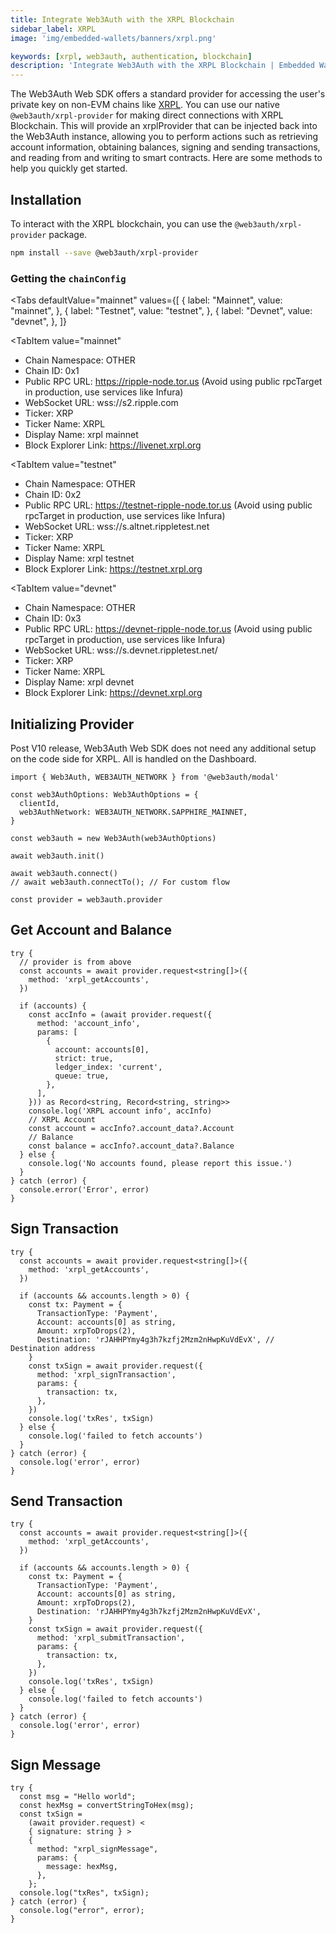 ```yaml
---
title: Integrate Web3Auth with the XRPL Blockchain
sidebar_label: XRPL
image: 'img/embedded-wallets/banners/xrpl.png'

keywords: [xrpl, web3auth, authentication, blockchain]
description: 'Integrate Web3Auth with the XRPL Blockchain | Embedded Wallets'
---
```



The Web3Auth Web SDK offers a standard provider for accessing the user's private key on non-EVM chains like [XRPL](https://xrpl.org/). You can use our native `@web3auth/xrpl-provider` for making direct connections with XRPL Blockchain. This will provide an xrplProvider that can be injected back into the Web3Auth instance, allowing you to perform actions such as retrieving account information, obtaining balances, signing and sending transactions, and reading from and writing to smart contracts. Here are some methods to help you quickly get started.

## Installation

To interact with the XRPL blockchain, you can use the `@web3auth/xrpl-provider` package.

```bash npm2yarn
npm install --save @web3auth/xrpl-provider
```

### Getting the `chainConfig`

<Tabs
 defaultValue="mainnet"
  values={[
    { label: "Mainnet", value: "mainnet", },
    { label: "Testnet", value: "testnet", },
    { label: "Devnet", value: "devnet", },
  ]}
>
<TabItem
  value="mainnet"
>

- Chain Namespace: OTHER
- Chain ID: 0x1
- Public RPC URL: https://ripple-node.tor.us (Avoid using public rpcTarget in production, use
  services like Infura)
- WebSocket URL: wss://s2.ripple.com
- Ticker: XRP
- Ticker Name: XRPL
- Display Name: xrpl mainnet
- Block Explorer Link: https://livenet.xrpl.org

</TabItem>

<TabItem
  value="testnet"
>

- Chain Namespace: OTHER
- Chain ID: 0x2
- Public RPC URL: https://testnet-ripple-node.tor.us (Avoid using public rpcTarget in production,
  use services like Infura)
- WebSocket URL: wss://s.altnet.rippletest.net
- Ticker: XRP
- Ticker Name: XRPL
- Display Name: xrpl testnet
- Block Explorer Link: https://testnet.xrpl.org

</TabItem>

<TabItem
  value="devnet"
>

- Chain Namespace: OTHER
- Chain ID: 0x3
- Public RPC URL: https://devnet-ripple-node.tor.us (Avoid using public rpcTarget in production, use
  services like Infura)
- WebSocket URL: wss://s.devnet.rippletest.net/
- Ticker: XRP
- Ticker Name: XRPL
- Display Name: xrpl devnet
- Block Explorer Link: https://devnet.xrpl.org

</TabItem>
</Tabs>

## Initializing Provider

Post V10 release, Web3Auth Web SDK does not need any additional setup on the code side for XRPL.
All is handled on the Dashboard.

```tsx
import { Web3Auth, WEB3AUTH_NETWORK } from '@web3auth/modal'

const web3AuthOptions: Web3AuthOptions = {
  clientId,
  web3AuthNetwork: WEB3AUTH_NETWORK.SAPPHIRE_MAINNET,
}

const web3auth = new Web3Auth(web3AuthOptions)

await web3auth.init()

await web3auth.connect()
// await web3auth.connectTo(); // For custom flow

const provider = web3auth.provider
```

## Get Account and Balance

```tsx
try {
  // provider is from above
  const accounts = await provider.request<string[]>({
    method: 'xrpl_getAccounts',
  })

  if (accounts) {
    const accInfo = (await provider.request({
      method: 'account_info',
      params: [
        {
          account: accounts[0],
          strict: true,
          ledger_index: 'current',
          queue: true,
        },
      ],
    })) as Record<string, Record<string, string>>
    console.log('XRPL account info', accInfo)
    // XRPL Account
    const account = accInfo?.account_data?.Account
    // Balance
    const balance = accInfo?.account_data?.Balance
  } else {
    console.log('No accounts found, please report this issue.')
  }
} catch (error) {
  console.error('Error', error)
}
```

## Sign Transaction

```tsx
try {
  const accounts = await provider.request<string[]>({
    method: 'xrpl_getAccounts',
  })

  if (accounts && accounts.length > 0) {
    const tx: Payment = {
      TransactionType: 'Payment',
      Account: accounts[0] as string,
      Amount: xrpToDrops(2),
      Destination: 'rJAHHPYmy4g3h7kzfj2Mzm2nHwpKuVdEvX', // Destination address
    }
    const txSign = await provider.request({
      method: 'xrpl_signTransaction',
      params: {
        transaction: tx,
      },
    })
    console.log('txRes', txSign)
  } else {
    console.log('failed to fetch accounts')
  }
} catch (error) {
  console.log('error', error)
}
```

## Send Transaction

```tsx
try {
  const accounts = await provider.request<string[]>({
    method: 'xrpl_getAccounts',
  })

  if (accounts && accounts.length > 0) {
    const tx: Payment = {
      TransactionType: 'Payment',
      Account: accounts[0] as string,
      Amount: xrpToDrops(2),
      Destination: 'rJAHHPYmy4g3h7kzfj2Mzm2nHwpKuVdEvX',
    }
    const txSign = await provider.request({
      method: 'xrpl_submitTransaction',
      params: {
        transaction: tx,
      },
    })
    console.log('txRes', txSign)
  } else {
    console.log('failed to fetch accounts')
  }
} catch (error) {
  console.log('error', error)
}
```

## Sign Message

```tsx
try {
  const msg = "Hello world";
  const hexMsg = convertStringToHex(msg);
  const txSign =
    (await provider.request) <
    { signature: string } >
    {
      method: "xrpl_signMessage",
      params: {
        message: hexMsg,
      },
    };
  console.log("txRes", txSign);
} catch (error) {
  console.log("error", error);
}
```
